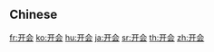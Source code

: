 {{also|開會|開会}}
==Chinese==
{{zh-see|開會}}

[[fr:开会]]
[[ko:开会]]
[[hu:开会]]
[[ja:开会]]
[[sr:开会]]
[[th:开会]]
[[zh:开会]]
